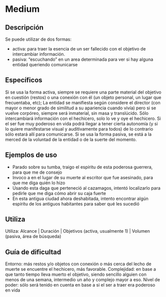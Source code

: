 # Medium

## Descripción

Se puede utilizar de dos formas:
- activa: para traer la esencia de un ser fallecido con el objetivo de intercambiar información.
- pasiva: “escuchando” en un area determinada para ver si hay alguna entidad queriendo comunicarse

## Específicos

Si se usa la forma activa, siempre se requiere una parte material del objetivo en cuestión (restos) o una conexión con él (un objeto personal, un lugar que frecuentaba, etc); La entidad se manifiesta según considere el director (con mayor o menor grado de similitud a su apariencia cuando vivía) pero si se vuelve corpóreo, siempre será inmaterial, sin masa y translúcido. Sólo intercambiará información con el hechicero, solo lo ve y oye el hechicero. Si el ser fue muy poderoso en vida podrá llegar a tener cierta autonomía (y si lo quiere manifestarse visual y auditivamente para todos) de lo contrario sólo estará allí para comunicarse.
Si se usa la forma pasiva, se está a la merced de la voluntad de la entidad o de la suerte del momento.

## Ejemplos de uso

- Parado sobre su tumba, traigo el espíritu de esta poderosa guerrera, para que me de consejo
- Invoco a en el lugar de su muerte al escritor que fue asesinado, para que me diga quién lo hizo
- Usando esta daga que perteneció al cazamagos, intentó localizarlo para pedirle que me diga cómo abrir su caja fuerte
- En esta antigua ciudad ahora deshabitada, intento encontrar algún espíritu de los antiguos habitantes para saber qué les sucedió

## Utiliza

Utiliza: Alcance | Duración | Objetivos (activa, usualmente 1) | Volumen (pasiva, área de búsqueda)

## Guía de dificultad

Entorno: más restos y/o objetos con conexión o más cerca del lecho de muerte se encuentre el hechicero, más favorable. Complejidad: en base a que tanto tiempo lleva muerto el objetivo, siendo sencillo alguien con menos de una semana, intermedio un año y complejo mayor a eso. Nivel de poder: sólo será tenido en cuenta en base a si el ser a traer era poderoso en vida
